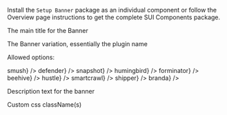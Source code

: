 
<Section contained={true} style={{ paddingTop: 0, paddingBottom: 0 }}>
	<p>
		Install the <Code small={true}>Setup Banner</Code> package as an individual
		component or follow the Overview page instructions to get the complete SUI
		Components package.
	</p>
</Section>

<Section title="Props" border={true}>
	<Section
		title={{ content: "title*", tag: "string", small: true }}
		style={{ paddingTop: 10, paddingLeft: 20, paddingRight: 0 }}
	>
		<p>The main title for the Banner</p>
	</Section>
	<Section
		title={{ content: "type*", tag: "string", small: true }}
		style={{ paddingTop: 0, paddingLeft: 20, paddingRight: 0 }}
	>
		<p>The Banner variation, essentially the plugin name</p>
		<p>Allowed options:</p>
		<List>
			<span label={<Code small={true}>smush</Code>} />
			<span label={<Code small={true}>defender</Code>} />
			<span label={<Code small={true}>snapshot</Code>} />
			<span label={<Code small={true}>humingbird</Code>} />
			<span label={<Code small={true}>forminator</Code>} />
			<span label={<Code small={true}>beehive</Code>} />
			<span label={<Code small={true}>hustle</Code>} />
			<span label={<Code small={true}>smartcrawl</Code>} />
			<span label={<Code small={true}>shipper</Code>} />
			<span label={<Code small={true}>branda</Code>} />
		</List>
	</Section>
	<Section
		title={{ content: "description*", tag: "React Node", small: true }}
		style={{ paddingTop: 10, paddingLeft: 20, paddingRight: 0 }}
	>
		<p>Description text for the banner</p>
	</Section>
	<Section
		title={{ content: "className*", tag: "string", small: true }}
		style={{ paddingTop: 10, paddingLeft: 20, paddingRight: 0 }}
	>
		<p>Custom css className(s)</p>
	</Section>
</Section>
